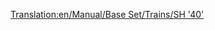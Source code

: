[[Translation:en/Manual/Base Set/Trains/SH '40']]
{{fr/Manual/Base Set/Trains/Train|Nom=SH "40"
|Image=[[File:en/Manual/Base Set/Trains/Sh40.png]]
|Coût=35 156£ (70 312$)
|Vitesse=177 km/h (110 mph)
|Poids=82 t
|Puissance=5000 cv (3728 kW)
|Entretien=2 882£ (5 764$)
|Conception=1973
|Vie=23
|Capacité=N/A
|Description=
|Réalité=[https://www.wikipedia.org/wiki/British Rail Class 87 British Rail Class 87] (en anglais)
}}